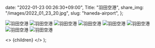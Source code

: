 
  date: "2022-01-23 00:26:30+09:00",
  Title: "羽田空港",
  share_img: "/images/2022_01_23_20.jpg",
  slug: "haneda-airport",
};

![羽田空港](/images/2022_01_23_15.jpg)
![羽田空港](/images/2022_01_23_16.jpg)
![羽田空港](/images/2022_01_23_17.jpg)
![羽田空港](/images/2022_01_23_18.jpg)
![羽田空港](/images/2022_01_23_19.jpg)
![羽田空港](/images/2022_01_23_20.jpg)
![羽田空港](/images/2022_01_23_21.jpg)
![羽田空港](/images/2022_01_23_22.jpg)

  <>
    <Head>
      <title>{meta.Title} | 異郷好実</title>
    </Head>
    <PostLayout meta={meta}>{children}</PostLayout>
  </>
);
